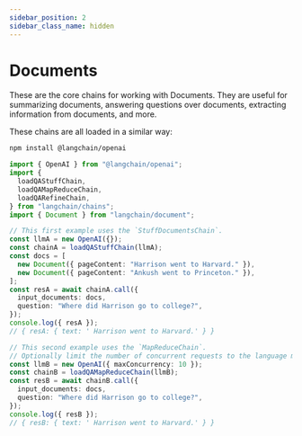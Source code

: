 ```yaml
---
sidebar_position: 2
sidebar_class_name: hidden
---
```


# Documents

These are the core chains for working with Documents. They are useful for summarizing documents, answering questions over documents, extracting information from documents, and more.

These chains are all loaded in a similar way:


<IntegrationInstallTooltip></IntegrationInstallTooltip>

```bash npm2yarn
npm install @langchain/openai
```

```typescript
import { OpenAI } from "@langchain/openai";
import {
  loadQAStuffChain,
  loadQAMapReduceChain,
  loadQARefineChain,
} from "langchain/chains";
import { Document } from "langchain/document";

// This first example uses the `StuffDocumentsChain`.
const llmA = new OpenAI({});
const chainA = loadQAStuffChain(llmA);
const docs = [
  new Document({ pageContent: "Harrison went to Harvard." }),
  new Document({ pageContent: "Ankush went to Princeton." }),
];
const resA = await chainA.call({
  input_documents: docs,
  question: "Where did Harrison go to college?",
});
console.log({ resA });
// { resA: { text: ' Harrison went to Harvard.' } }

// This second example uses the `MapReduceChain`.
// Optionally limit the number of concurrent requests to the language model.
const llmB = new OpenAI({ maxConcurrency: 10 });
const chainB = loadQAMapReduceChain(llmB);
const resB = await chainB.call({
  input_documents: docs,
  question: "Where did Harrison go to college?",
});
console.log({ resB });
// { resB: { text: ' Harrison went to Harvard.' } }
```

